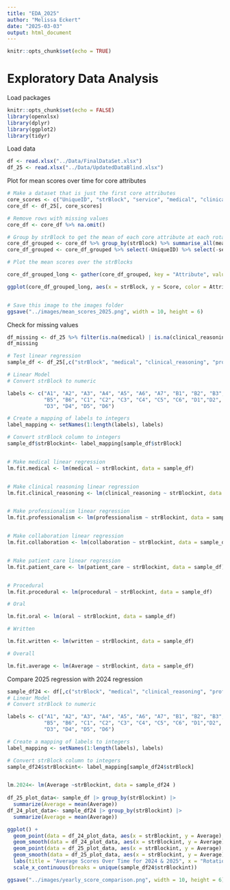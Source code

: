 ```yaml
---
title: "EDA_2025"
author: "Melissa Eckert"
date: "2025-03-03"
output: html_document
---
```


```r
knitr::opts_chunk$set(echo = TRUE)
```

# Exploratory Data Analysis

Load packages
```r
knitr::opts_chunk$set(echo = FALSE)
library(openxlsx)
library(dplyr)
library(ggplot2)
library(tidyr)
```

Load data 
```r
df <- read.xlsx("../Data/FinalDataSet.xlsx")
df_25 <- read.xlsx("../Data/UpdatedDataBlind.xlsx")

```

Plot for mean scores over time for core attributes
```r
# Make a dataset that is just the first core attributes 
core_scores <- c("UniqueID", "strBlock", "service", "medical", "clinical_reasoning", "professionalism", "collaboration")
core_df <- df_25[, core_scores]

# Remove rows with missing values
core_df <- core_df %>% na.omit()

# Group by strBlock to get the mean of each core attribute at each rotation
core_df_grouped <- core_df %>% group_by(strBlock) %>% summarise_all(mean)
core_df_grouped <- core_df_grouped %>% select(-UniqueID) %>% select(-service)

# Plot the mean scores over the strBlocks

core_df_grouped_long <- gather(core_df_grouped, key = "Attribute", value = "Score", -strBlock)

ggplot(core_df_grouped_long, aes(x = strBlock, y = Score, color = Attribute)) + geom_line() + geom_point() + labs(title = "Mean Scores of Core Attributes Over Time", x = "Rotation", y = "Mean Score") + theme_minimal()


# Save this image to the images folder
ggsave("../images/mean_scores_2025.png", width = 10, height = 6)
```

Check for missing values 
```r
df_missing <- df_25 %>% filter(is.na(medical) | is.na(clinical_reasoning) | is.na(professionalism) | is.na(collaboration))
df_missing
```

```r
# Test linear regression
sample_df <- df_25[,c("strBlock", "medical", "clinical_reasoning", "professionalism", "collaboration", "patient_care", "Average", "procedural", "oral", "written")]

# Linear Model
# Convert strBlock to numeric 

labels <- c("A1", "A2", "A3", "A4", "A5", "A6", "A7", "B1", "B2", "B3", "B4", 
            "B5", "B6", "C1", "C2", "C3", "C4", "C5", "C6", "D1","D2", 
            "D3", "D4", "D5", "D6")

# Create a mapping of labels to integers
label_mapping <- setNames(1:length(labels), labels)

# Convert strBlock column to integers
sample_df$strBlockint<- label_mapping[sample_df$strBlock]


# Make medical linear regression
lm.fit.medical <- lm(medical ~ strBlockint, data = sample_df)


# Make clinical reasoning linear regression
lm.fit.clinical_reasoning <- lm(clinical_reasoning ~ strBlockint, data = sample_df)


# Make professionalism linear regression
lm.fit.professionalism <- lm(professionalism ~ strBlockint, data = sample_df)


# Make collaboration linear regression
lm.fit.collaboration <- lm(collaboration ~ strBlockint, data = sample_df)


# Make patient care linear regression
lm.fit.patient_care <- lm(patient_care ~ strBlockint, data = sample_df)


# Procedural
lm.fit.procedural <- lm(procedural ~ strBlockint, data = sample_df)

# Oral

lm.fit.oral <- lm(oral ~ strBlockint, data = sample_df)

# Written

lm.fit.written <- lm(written ~ strBlockint, data = sample_df)

# Overall

lm.fit.average <- lm(Average ~ strBlockint, data = sample_df)


```

Compare 2025 regression with 2024 regression
```r
sample_df24 <- df[,c("strBlock", "medical", "clinical_reasoning", "professionalism", "collaboration", "patient_care", "Average", "procedural", "oral", "written")]
# Linear Model
# Convert strBlock to numeric 

labels <- c("A1", "A2", "A3", "A4", "A5", "A6", "A7", "B1", "B2", "B3", "B4", 
            "B5", "B6", "C1", "C2", "C3", "C4", "C5", "C6", "D1","D2", 
            "D3", "D4", "D5", "D6")

# Create a mapping of labels to integers
label_mapping <- setNames(1:length(labels), labels)

# Convert strBlock column to integers
sample_df24$strBlockint<- label_mapping[sample_df24$strBlock]


lm.2024<- lm(Average ~strBlockint, data = sample_df24 )
 
df_25_plot_data<- sample_df |> group_by(strBlockint) |>
  summarize(Average = mean(Average))
df_24_plot_data<- sample_df24 |> group_by(strBlockint) |>
  summarize(Average = mean(Average))

ggplot() +
  geom_point(data = df_24_plot_data, aes(x = strBlockint, y = Average), color = "purple") +
  geom_smooth(data = df_24_plot_data, aes(x = strBlockint, y = Average), color = 'purple', method = "lm", se = FALSE) +
  geom_point(data = df_25_plot_data, aes(x = strBlockint, y = Average), color = "orange") +
  geom_smooth(data = df_25_plot_data, aes(x = strBlockint, y = Average), color = 'orange', method = "lm", se = FALSE) +
  labs(title = "Average Scores Over Time for 2024 & 2025", x = "Rotation Block", y = "Average Score", color = "Year") +
  scale_x_continuous(breaks = unique(sample_df24$strBlockint)) 

ggsave("../images/yearly_score_comparison.png", width = 10, height = 6)

```
